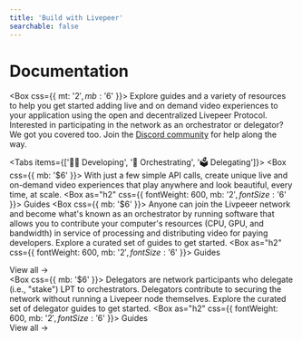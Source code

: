 ```yaml
---
title: 'Build with Livepeer'
searchable: false
---
```



# Documentation

<Box css={{ mt: '$2', mb: '$6' }}>
  Explore guides and a variety of resources to help you get started adding live
  and on demand video experiences to your application using the open and
  decentralized Livepeer Protocol. Interested in participating in the network as
  an orchestrator or delegator? We got you covered too. Join the [Discord
  community](https://discord.gg/livepeer) for help along the way.
</Box>

<Tabs items={['🧑‍💻 Developing', '🚏 Orchestrating', '🗳 Delegating']}>
  <Tab>
    <Box css={{ mb: '$6' }}>
      With just a few simple API calls, create unique live and on-demand video
      experiences that play anywhere and look beautiful, every time, at scale.
    </Box>
    <Box as="h2" css={{ fontWeight: 600, mb: '$2', fontSize: '$6' }}>
      Guides
    </Box>
    <Cards num={3}>
      <Card
        title="Title"
        description="Description..."
        icon="🧰"
        href="/guides/developing/quickstart"
      />
      <Card
        title="Title"
        description="Description..."
        icon="📜"
        href="/guides/developing/quickstart"
      />
      <Card
        title="Title"
        description="Description..."
        icon="🧑‍🚀"
        href="/guides/developing/quickstart"
      />
      <Card
        title="Title"
        description="Description..."
        icon="📜"
        href="/guides/developing/quickstart"
      />
      <Card
        title="Title"
        description="Description..."
        icon="📱"
        href="/guides/developing/quickstart"
      />
    </Cards>
  </Tab>
  <Tab>
    <Box css={{ mb: '$6' }}>
      Anyone can join the Livpeeer network and become what's known as an
      orchestrator by running software that allows you to contribute your
      computer's resources (CPU, GPU, and bandwidth) in service of processing
      and distributing video for paying developers. Explore a curated set of
      guides to get started.
    </Box>
    <Box as="h2" css={{ fontWeight: 600, mb: '$2', fontSize: '$6' }}>
      Guides
    </Box>
    <Cards num={3}>
      <Card
        title="Get Started"
        description="Everything you need to know to become a Livepeer Orchestrator"
        icon="🏁"
        href="/guides/orchestrating/get-started"
      />
      <Card
        title="Install Go Livepeer"
        description="How to run the Livepeer Go client"
        icon="💾"
        href="/guides/orchestrating/install-go-livepeer"
      />
      <Card
        title="Troubleshoot"
        description="Discover common issues and questions"
        icon="🧩"
        href="/guides/orchestrating/troubleshoot"
      />
    </Cards>
    <div className="text-right mt-4">
      <Link href="/guides/orchestrating">View all →</Link>
    </div>
  </Tab>
  <Tab>
    <Box css={{ mb: '$6' }}>
      Delegators are network participants who delegate (i.e., "stake") LPT to
      orchestrators. Delegators contribute to securing the network without
      running a Livepeer node themselves. Explore the curated set of delegator
      guides to get started.
    </Box>
    <Box as="h2" css={{ fontWeight: 600, mb: '$2', fontSize: '$6' }}>
      Guides
    </Box>
    <Cards num={3}>
      <Card
        title="Bridge LPT to Arbitrum"
        description="Moving LPT from the Ethereum mainnet to Arbitrum and vice versa."
        icon="🌁"
        href="/guides/delegating/bridge-lpt-to-arbitrum"
      />
      <Card
        title="Migrate Stake to Arbitrum"
        description="Migrate stake from Ethereum Mainnet to Arbitrum"
        icon="💸"
        href="/guides/delegating/migrate-stake-to-arbitrum"
      />
    </Cards>
    <div className="text-right mt-4">
      <Link href="/guides/delegating">View all →</Link>
    </div>
  </Tab>
</Tabs>

